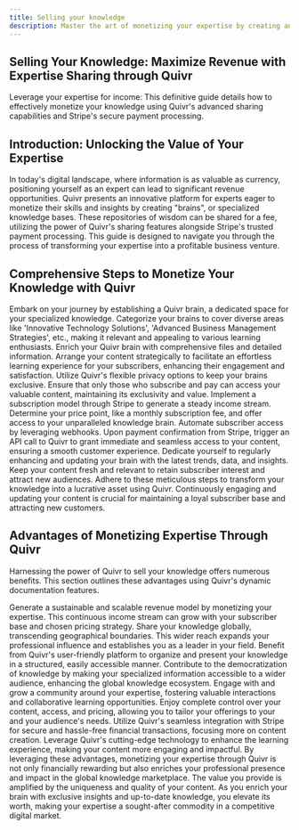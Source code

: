 ---
title: Selling your knowledge
description: Master the art of monetizing your expertise by creating and sharing specialized knowledge databases through Quivr, integrated with Stripe for seamless payment processing. Unlock the potential of your intellectual assets and transform your insights into income.
---

## Selling Your Knowledge: Maximize Revenue with Expertise Sharing through Quivr

<Info>
Leverage your expertise for income: This definitive guide details how to effectively monetize your knowledge using Quivr's advanced sharing capabilities and Stripe's secure payment processing.
</Info>

## Introduction: Unlocking the Value of Your Expertise
In today's digital landscape, where information is as valuable as currency, positioning yourself as an expert can lead to significant revenue opportunities. Quivr presents an innovative platform for experts eager to monetize their skills and insights by creating "brains", or specialized knowledge bases. These repositories of wisdom can be shared for a fee, utilizing the power of Quivr's sharing features alongside Stripe's trusted payment processing. This guide is designed to navigate you through the process of transforming your expertise into a profitable business venture.

## Comprehensive Steps to Monetize Your Knowledge with Quivr

<Steps>
    <Step title="Initiate by Creating a Quivr Brain">
        Embark on your journey by establishing a Quivr brain, a dedicated space for your specialized knowledge. Categorize your brains to cover diverse areas like 'Innovative Technology Solutions', 'Advanced Business Management Strategies', etc., making it relevant and appealing to various learning enthusiasts.
    </Step>
    <Step title="Populate Your Brain with Rich Content">
        Enrich your Quivr brain with comprehensive files and detailed information. Arrange your content strategically to facilitate an effortless learning experience for your subscribers, enhancing their engagement and satisfaction.
    </Step>
    <Step title="Customize Access with Privacy Settings">
        Utilize Quivr's flexible privacy options to keep your brains exclusive. Ensure that only those who subscribe and pay can access your valuable content, maintaining its exclusivity and value.
    </Step>
    <Step title="Seamless Monetization with Stripe Integration">
        Implement a subscription model through Stripe to generate a steady income stream. Determine your price point, like a monthly subscription fee, and offer access to your unparalleled knowledge brain.
    </Step>
    <Step title="Streamline Access Management with Webhooks">
        Automate subscriber access by leveraging webhooks. Upon payment confirmation from Stripe, trigger an API call to Quivr to grant immediate and seamless access to your content, ensuring a smooth customer experience.
    </Step>
    <Step title="Continuously Update and Expand Your Knowledge Base">
        Dedicate yourself to regularly enhancing and updating your brain with the latest trends, data, and insights. Keep your content fresh and relevant to retain subscriber interest and attract new audiences.
    </Step>
</Steps>

<Info>
Adhere to these meticulous steps to transform your knowledge into a lucrative asset using Quivr. Continuously engaging and updating your content is crucial for maintaining a loyal subscriber base and attracting new customers.
</Info>

## Advantages of Monetizing Expertise Through Quivr
Harnessing the power of Quivr to sell your knowledge offers numerous benefits. This section outlines these advantages using Quivr's dynamic documentation features.

<CardGroup cols={3}>
  <Card title="Continuous Income Stream" icon="💰">
    Generate a sustainable and scalable revenue model by monetizing your expertise. This continuous income stream can grow with your subscriber base and chosen pricing strategy.
  </Card>
  <Card title="Amplified Reach" icon="🌍">
    Share your knowledge globally, transcending geographical boundaries. This wider reach expands your professional influence and establishes you as a leader in your field.
  </Card>
  <Card title="Structured Knowledge Sharing" icon="📚">
    Benefit from Quivr's user-friendly platform to organize and present your knowledge in a structured, easily accessible manner.
  </Card>
</CardGroup>
<CardGroup cols={2}>
  <Card title="Global Knowledge Contribution" icon="🌐">
    Contribute to the democratization of knowledge by making your specialized information accessible to a wider audience, enhancing the global knowledge ecosystem.
  </Card>
  <Card title="Community Building" icon="🤝">
    Engage with and grow a community around your expertise, fostering valuable interactions and collaborative learning opportunities.
  </Card>
</CardGroup>
<Steps>
  <Step title="Flexibility and Control">
    Enjoy complete control over your content, access, and pricing, allowing you to tailor your offerings to your and your audience's needs.
  </Step>
  <Step title="Easy Payment Integration">
    Utilize Quivr's seamless integration with Stripe for secure and hassle-free financial transactions, focusing more on content creation.
  </Step>
  <Step title="Advanced Learning Technology">
    Leverage Quivr's cutting-edge technology to enhance the learning experience, making your content more engaging and impactful.
  </Step>
</Steps>
<Info>
By leveraging these advantages, monetizing your expertise through Quivr is not only financially rewarding but also enriches your professional presence and impact in the global knowledge marketplace.
</Info>

<Info>
The value you provide is amplified by the uniqueness and quality of your content. As you enrich your brain with exclusive insights and up-to-date knowledge, you elevate its worth, making your expertise a sought-after commodity in a competitive digital market.
</Info>

